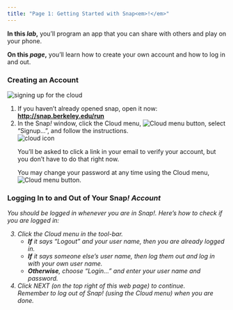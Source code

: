 ```yaml
---
title: "Page 1: Getting Started with Snap<em>!</em>"
---
```


<div class="learn">
<p><strong>In this <em>lab</em>,</strong> you'll program an app that you can share with others and play on your phone.</p>
<p><strong>On this <em>page</em>,</strong> you'll learn how to create your own account and how to log in and out.</p> 
</div>

<h3>Creating an Account</h3>
<div class="forYouToDo" id="first"> 
<img class="imageRight" src="/img/sys/dialog-cloud-signup.png" alt="signing up for the cloud" title="signing up for the cloud"/> 
<ol>
<li>If you haven't already opened <span class="snap">snap</span>, open it now: <a href="http://snap.berkeley.edu/run" title="Snap! Build Your Own Blocks" target="_blank"><strong>http://snap.berkeley.edu/run</strong></a></li>
<li>
In the Snap<em>!</em> window, click the Cloud menu, <img src="/img/1-introduction/cloud_button.png" alt="Cloud menu button" title="Cloud menu button" />, select "Signup...", and follow the instructions. <br />
<img class="indent" src="/img/sys/button-cloud-with-context.png" alt="cloud icon" title="cloud icon"/>
</li>
<div class="endnote">
<p>You'll be asked to click a link in your email to verify your account, but you don't have to do that right now.</p>
<p>You may change your password at any time using the Cloud menu, <img src="/img/1-introduction/cloud_button.png" alt="Cloud menu button" title="Cloud menu button"/>.</p>
</div>
</ol>
</div>

<h3>Logging In to and Out of Your Snap<em>!&nbsp;</a>Account</h3>
<div class="forYouToDo">
<p>You should be logged in whenever you are in Snap<em>!</em>. Here's how to check if you are logged in:</p>
<ol start="3">
<li>
Click the Cloud menu in the tool-bar.
<ul> 
<li><strong>If</strong> it says "Logout" and your user name, then you are already logged in.</li>
<li><strong>If</strong> it says someone else's user name, then log them out and log in with your own user name.</li>
<li><strong>Otherwise</strong>, choose "Login..." and enter your user name and password.</li>
</ul>
</li>
<li>
Click NEXT (on the top right of this web page) to continue.
<div class="endnote">Remember to log out of Snap<em>!</em> (using the Cloud menu) when you are done.</div>
</li>
</ol>
</div>

